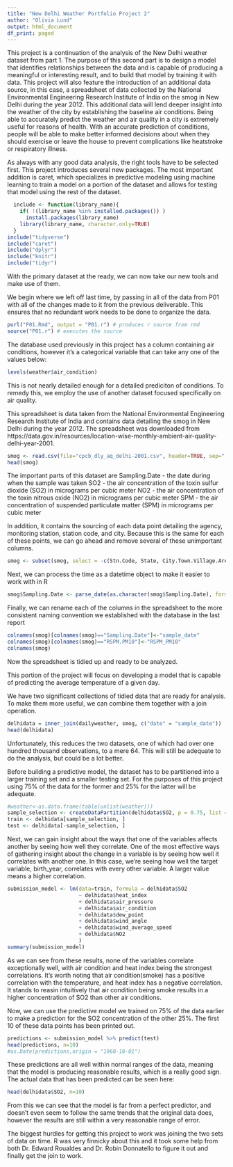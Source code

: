 ```yaml
---
title: "New Delhi Weather Portfolio Project 2"
author: "Olivia Lund"
output: html_document
df_print: paged
---
```


This project is a continuation of the analysis of the New Delhi weather dataset from part 1. The purpose of this second part is to design a model that identifies relationships between the data and is capable of producing a meaningful or interesting result, and to build that model by training it with data. This project will also feature the introduction of an additional data source, in this case, a spreadsheet of data collected by the National Environmental Engineering Research Institute of India on the smog in New Delhi during the year 2012. This additional data will lend deeper insight into the weather of the city by establishing the baseline air conditions. Being able to accurately predict the weather and air quality in a city is extremely useful for reasons of health. With an accurate prediction of conditions, people will be able to make better informed decisions about when they should exercise or leave the house to prevent complications like heatstroke or respiratory illness.

As always with any good data analysis, the right tools have to be selected first. This project introduces several new packages. The most important addition is caret, which specializes in predictive modeling using machine learning to train a model on a portion of the dataset and allows for testing that model using the rest of the dataset.
```R
  include <- function(library_name){
    if( !(library_name %in% installed.packages()) )
      install.packages(library_name) 
    library(library_name, character.only=TRUE)
  }
include("tidyverse")
include("caret")
include("dplyr")
include("knitr")
include("tidyr")
```
With the primary dataset at the ready, we can now take our new tools and make use of them.

We begin where we left off last time, by passing in all of the data from P01 with all of the changes made to it from the previous deliverable. This ensures that no redundant work needs to be done to organize the data. 
```r
purl("P01.Rmd", output = "P01.r") # produces r source from rmd
source("P01.r") # executes the source
```

The database used previously in this project has a column containing air conditions, however it's a categorical variable that can take any one of the values below:
```R
levels(weather$air_condition)
```
This is not nearly detailed enough for a detailed prediciton of conditions. To remedy this, we employ the use of another dataset focused specifically on air quality.

This spreadsheet is data taken from the National Environmental Engineering Research Institute of India and contains data detailing the smog in New Delhi during the year 2012. The spreadsheet was downloaded from https://data.gov.in/resources/location-wise-monthly-ambient-air-quality-delhi-year-2001. 
```R
smog <- read.csv(file="cpcb_dly_aq_delhi-2001.csv", header=TRUE, sep=",")
head(smog)
```
The important parts of this dataset are
Sampling.Date - the date during when the sample was taken
SO2 - the air concentration of the toxin sulfur dioxide (SO2) in micrograms per cubic meter
NO2 - the air concentration of the toxin nitrous oxide (NO2) in micrograms per cubic meter
SPM - the air concentration of suspended particulate matter (SPM) in micrograms per cubic meter

In addition, it contains the sourcing of each data point detailing the agency, monitoring station, station code, and city. Because this is the same for each of these points, we can go ahead and remove several of these unimportant columns.
```R
smog <- subset(smog, select = -c(Stn.Code, State, City.Town.Village.Area, Agency, Type.of.Location, RSPM.PM10))
```

Next, we can process the time as a datetime object to make it easier to work with in R
```R
smog$Sampling.Date <- parse_date(as.character(smog$Sampling.Date), format = "%B - M%m%Y")
```

Finally, we can rename each of the columns in the spreadsheet to the more consistent naming convention we established with the database in the last report
```R
colnames(smog)[colnames(smog)=="Sampling.Date"]<-"sample_date"
colnames(smog)[colnames(smog)=="RSPM.PM10"]<-"RSPM_PM10"
colnames(smog)
```
Now the spreadsheet is tidied up and ready to be analyzed.


This portion of the project will focus on developing a model that is capable of predicting the average temperature of a given day.

We have two significant collections of tidied data that are ready for analysis. To make them more useful, we can combine them together with a join operation.
```R

delhidata = inner_join(dailyweather, smog, c("date" = "sample_date"))
head(delhidata)
```
Unfortunately, this reduces the two datasets, one of which had over one hundred thousand observations, to a mere 64. This will still be adequate to do the analysis, but could be a lot better.

Before building a predictive model, the dataset has to be partitioned into a larger training set and a smaller testing set. For the purposes of this project using 75% of the data for the former and 25% for the latter will be adequate.
```R
#weather<-as.data.frame(table(unlist(weather)))
sample_selection <- createDataPartition(delhidata$SO2, p = 0.75, list = FALSE)
train <- delhidata[sample_selection, ]
test <- delhidata[-sample_selection, ]
```


Next, we can gain insight about the ways that one of the variables affects another by seeing how well they correlate. 
One of the most effective ways of gathering insight about the change in a variable is by seeing how well it correlates with another one. In this case, we're seeing how well the target variable, birth_year, correlates with every other variable. A larger value means a higher correlation.
```R
submission_model <- lm(data=train, formula = delhidata$SO2 
                       ~ delhidata$heat_index
                       + delhidata$air_pressure
                       + delhidata$air_condition
                       + delhidata$dew_point
                       + delhidata$wind_angle
                       + delhidata$wind_average_speed 
                       + delhidata$NO2
                       )
summary(submission_model)
```
As we can see from these results, none of the variables correlate exceptionally well, with air condition and heat index being the strongest correlations. It's worth noting that air condition(smoke) has a positive correlation with the temperature, and heat index has a negative correlation. It stands to reasin intuitively that air condition being smoke results in a higher concentration of SO2 than other air conditions.

Now, we can use the predictive model we trained on 75% of the data earlier to make a prediction for the SO2 concentration of the other 25%. The first 10 of these data points has been printed out. 
```R
predictions <- submission_model %>% predict(test)
head(predictions, n=10)
#as.Date(predictions,origin = "1960-10-01")
```
These predictions are all well within normal ranges of the data, meaning that the model is producing reasonable results, which is a really good sign. The actual data that has been predicted can be seen here:
```R
head(delhidata$SO2, n=10)
```
From this we can see that the model is far from a perfect predictor, and doesn't even seem to follow the same trends that the original data does, however the results are still within a very reasonable range of error.


The biggest hurdles for getting this project to work was joining the two sets of data on time. R was very finnicky about this and it took some help from both Dr. Edward Roualdes and Dr. Robin Donnatello to figure it out and finally get the join to work. 

